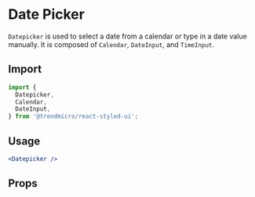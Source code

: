 # Date Picker

`Datepicker` is used to select a date from a calendar or type in a date value manually. It is composed of `Calendar`, `DateInput`, and `TimeInput`.

## Import

```js
import {
  Datepicker,
  Calendar,
  DateInput,
} from '@trendmicro/react-styled-ui';
```
## Usage

```jsx
<Datepicker />
```

## Props

